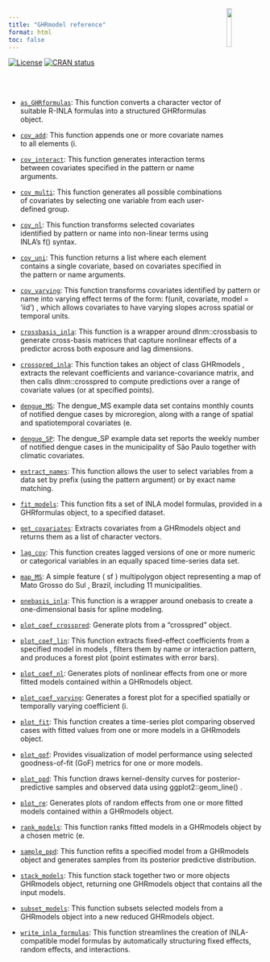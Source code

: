 ```yaml
---
title: "GHRmodel reference"
format: html
toc: false
---
```


<!-- badges: start -->
[![License](http://img.shields.io/badge/license-GPL%20%28%3E=%202%29-brightgreen.svg?style=flat)](http://www.gnu.org/licenses/gpl-2.0.html)
[![CRAN status](https://img.shields.io/cran/v/GHRexplore)](https://cran.r-project.org/package=GHRmodel)
<!-- badges: end -->

```{=html}
<img src="/figures/GHRmodel.svg" align="right" width="14%" style="margin-top: -130px; style="margin-top: 0px;>
<br><br>
```

- [`as_GHRformulas`](GHRmodel-reference/as_GHRformulas.Rd.qmd): This function converts a character vector of suitable R-INLA formulas into a structured  GHRformulas  object.

- [`cov_add`](GHRmodel-reference/cov_add.Rd.qmd): This function appends one or more covariate names to all elements (i.

- [`cov_interact`](GHRmodel-reference/cov_interact.Rd.qmd): This function generates interaction terms between covariates specified in the  pattern  or  name  arguments.

- [`cov_multi`](GHRmodel-reference/cov_multi.Rd.qmd): This function generates all possible combinations of covariates by selecting one
 variable from each user-defined group.

- [`cov_nl`](GHRmodel-reference/cov_nl.Rd.qmd): This function transforms selected covariates identified by  pattern  or  name  into non-linear
 terms using INLA's  f()  syntax.

- [`cov_uni`](GHRmodel-reference/cov_uni.Rd.qmd): This function returns a list where each element contains a single covariate, based on
 covariates specified in the  pattern  or  name  arguments.

- [`cov_varying`](GHRmodel-reference/cov_varying.Rd.qmd): This function transforms covariates identified by  pattern  or   name  into
 varying effect terms of the form: f(unit, covariate, model = 'iid') ,
 which allows covariates to have varying slopes across spatial or temporal units.

- [`crossbasis_inla`](GHRmodel-reference/crossbasis_inla.Rd.qmd): This function is a wrapper around  dlnm::crossbasis 
 to generate cross-basis matrices that
 capture nonlinear effects of a predictor across both exposure and lag dimensions.

- [`crosspred_inla`](GHRmodel-reference/crosspred_inla.Rd.qmd): This function takes an object of class  GHRmodels , extracts the relevant
 coefficients and variance-covariance matrix, and then calls
 dlnm::crosspred  to compute predictions over a range of covariate
 values (or at specified points).

- [`dengue_MS`](GHRmodel-reference/dengue_MS.Rd.qmd): The  dengue_MS  example data set contains monthly counts of notified dengue cases by
 microregion, along with a range of spatial and spatiotemporal covariates
 (e.

- [`dengue_SP`](GHRmodel-reference/dengue_SP.Rd.qmd): The  dengue_SP  example data set reports the weekly number of notified dengue cases in
 the municipality of São Paulo together with climatic covariates.

- [`extract_names`](GHRmodel-reference/extract_names.Rd.qmd): This function allows the user to select variables from a data set by prefix
 (using the  pattern  argument) or by exact name matching.

- [`fit_models`](GHRmodel-reference/fit_models.Rd.qmd): This function fits a set of  INLA  model formulas, provided in a  GHRformulas  object,
 to a specified dataset.

- [`get_covariates`](GHRmodel-reference/get_covariates.Rd.qmd): Extracts covariates from a  GHRmodels  object and returns them as a list of character vectors.

- [`lag_cov`](GHRmodel-reference/lag_cov.Rd.qmd): This function creates lagged versions of one or more numeric or categorical variables
 in an equally spaced time-series data set.

- [`map_MS`](GHRmodel-reference/map_MS.Rd.qmd): A simple feature ( sf ) multipolygon object representing a map of  Mato Grosso do Sul , Brazil,
 including 11 municipalities.

- [`onebasis_inla`](GHRmodel-reference/onebasis_inla.Rd.qmd): This function is a wrapper around  onebasis  to
 create a one-dimensional basis for spline modeling.

- [`plot_coef_crosspred`](GHRmodel-reference/plot_coef_crosspred.Rd.qmd): Generate plots from a  "crosspred"  object.

- [`plot_coef_lin`](GHRmodel-reference/plot_coef_lin.Rd.qmd): This function extracts fixed-effect coefficients from a specified model in  models ,
 filters them by name or interaction pattern, and produces a forest plot (point estimates
 with error bars).

- [`plot_coef_nl`](GHRmodel-reference/plot_coef_nl.Rd.qmd): Generates plots of nonlinear effects from one or more fitted models contained within a  GHRmodels  object.

- [`plot_coef_varying`](GHRmodel-reference/plot_coef_varying.Rd.qmd): Generates a forest plot for a specified spatially or temporally varying coefficient
 (i.

- [`plot_fit`](GHRmodel-reference/plot_fit.Rd.qmd): This function creates a time-series plot comparing observed cases with fitted values from one or more models
 in a  GHRmodels  object.

- [`plot_gof`](GHRmodel-reference/plot_gof.Rd.qmd): Provides visualization of model performance using selected goodness-of-fit (GoF) metrics for one or more models.

- [`plot_ppd`](GHRmodel-reference/plot_ppd.Rd.qmd): This function draws kernel-density curves for posterior-predictive samples
 and observed data using  ggplot2::geom_line() .

- [`plot_re`](GHRmodel-reference/plot_re.Rd.qmd): Generates plots of random effects from one or more fitted models contained within a  GHRmodels  object.

- [`rank_models`](GHRmodel-reference/rank_models.Rd.qmd): This function ranks fitted models in a  GHRmodels  object by a chosen metric
 (e.

- [`sample_ppd`](GHRmodel-reference/sample_ppd.Rd.qmd): This function refits a specified model from a  GHRmodels  object and generates
 samples from its posterior predictive distribution.

- [`stack_models`](GHRmodel-reference/stack_models.Rd.qmd): This function stack together two or more objects  GHRmodels  object,
 returning  one   GHRmodels  object that contains  all  the input models.

- [`subset_models`](GHRmodel-reference/subset_models.Rd.qmd): This function subsets selected models from a  GHRmodels  object into a new
 reduced  GHRmodels  object.

- [`write_inla_formulas`](GHRmodel-reference/write_inla_formulas.Rd.qmd): This function streamlines the creation of INLA-compatible model formulas
 by automatically structuring fixed effects, random effects, and interactions.